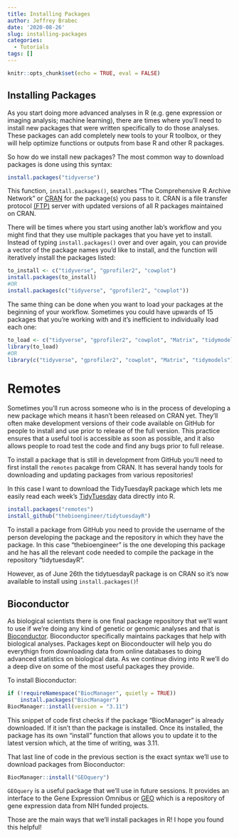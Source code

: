 ```yaml
---
title: Installing Packages
author: Jeffrey Brabec
date: '2020-08-26'
slug: installing-packages
categories:
  - Tutorials
tags: []
---
```


```r
knitr::opts_chunk$set(echo = TRUE, eval = FALSE)
```


## Installing Packages

As you start doing more advanced analyses in R (e.g. gene expression or imaging analysis; machine learning), there are times where you'll need to install new packages that were written specifically to do those analyses. These packages can add completely new tools to your R toolbox, or they will help optimize functions or outputs from base R and other R packages. 

So how do we install new packages? The most common way to download packages is done using this syntax:
```r
install.packages("tidyverse")
```

This function, `install.packages()`, searches "The Comprehensive R Archive Network" or [CRAN](https://cran.r-project.org) for the package(s) you pass to it. CRAN is a file transfer protocol [(FTP)](https://en.wikipedia.org/wiki/File_Transfer_Protocol) server with updated versions of all R packages maintained on CRAN.

There will be times where you start using another lab's workflow and you might find that they use multiple packages that you have yet to install. Instead of typing `install.packages()` over and over again, you can provide a vector of the package names you'd like to install, and the function will iteratively install the packages listed:
```r
to_install <- c("tidyverse", "gprofiler2", "cowplot")
install.packages(to_install)
#OR
install.packages(c("tidyverse", "gprofiler2", "cowplot"))
```

The same thing can be done when you want to load your packages at the beginning of your workflow. Sometimes you could have upwards of 15 packages that you're working with and it's inefficient to individually load each one:
```r
to_load <- c("tidyverse", "gprofiler2", "cowplot", "Matrix", "tidymodels")
library(to_load)
#OR
library(c("tidyverse", "gprofiler2", "cowplot", "Matrix", "tidymodels"))
```

# Remotes
Sometimes you'll run across someone who is in the process of developing a new package which means it hasn't been released on CRAN yet. They'll often make development versions of their code available on GitHub for people to install and use prior to release of the full version. This practice ensures that a useful tool is accessible as soon as possible, and it also allows people to road test the code and find any bugs prior to full release.

To install a package that is still in development from GitHub you'll need to first install the `remotes` pacakge from CRAN. It has several handy tools for downloading and updating packages from various repositories!

In this case I want to download the TidyTuesdayR package which lets me easily read each week's [TidyTuesday](https://github.com/rfordatascience/tidytuesday) data directly into R.
```r
install.packages("remotes")
install_github("thebioengineer/tidytuesdayR") 
```
To install a package from GitHub you need to provide the username of the person developing the package and the repository in which they have the package. In this case "thebioengineer" is the one developing this package and he has all the relevant code needed to compile the package in the repository "tidytuesdayR". 

However, as of June 26th the tidytuesdayR package is on CRAN so it's now available to install using `install.packages()`!

## Bioconductor

As biological scientists there is one final package repository that we'll want to use if we're doing any kind of genetic or genomic analyses and that is [Bioconductor](http://bioconductor.org). Bioconductor specifically maintains packages that help with biological analyses. Packages kept on Biocondoucter will help you do everythign from downloading data from online databases to doing advanced statistics on biological data. As we continue diving into R we'll do a deep dive on some of the most useful packages they provide. 

To install Bioconductor:
```r
if (!requireNamespace("BiocManager", quietly = TRUE)) 
    install.packages("BiocManager")
BiocManager::install(version = "3.11")
```

This snippet of code first checks if the package "BiocManager" is already downloaded. If it isn't than the package is installed. Once its installed, the package has its own "install" function that allows you to update it to the latest version which, at the time of writing, was 3.11.

That last line of code in the previous section is the exact syntax we'll use to download packages from Bioconductor:
```r
BiocManager::install("GEOquery")
```

`GEOquery` is a useful package that we'll use in future sessions. It provides an interface to the Gene Expression Omnibus or [GEO](https://www.ncbi.nlm.nih.gov/geo/) which is a repository of gene expression data from NIH funded projects.

Those are the main ways that we'll install packages in R! I hope you found this helpful!